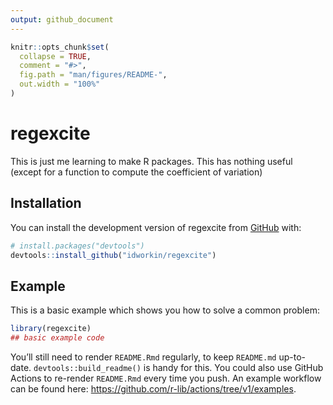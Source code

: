 ```yaml
---
output: github_document
---
```


<!-- README.md is generated from README.Rmd. Please edit that file -->

```r
knitr::opts_chunk$set(
  collapse = TRUE,
  comment = "#>",
  fig.path = "man/figures/README-",
  out.width = "100%"
)
```

# regexcite

<!-- badges: start -->
<!-- badges: end -->

This is just me learning to make R packages. This has nothing useful (except for a function to compute the coefficient of variation)

## Installation

You can install the development version of regexcite from [GitHub](https://github.com/) with:

``` r
# install.packages("devtools")
devtools::install_github("idworkin/regexcite")
```

## Example

This is a basic example which shows you how to solve a common problem:

```r
library(regexcite)
## basic example code
```


You'll still need to render `README.Rmd` regularly, to keep `README.md` up-to-date. `devtools::build_readme()` is handy for this. You could also use GitHub Actions to re-render `README.Rmd` every time you push. An example workflow can be found here: <https://github.com/r-lib/actions/tree/v1/examples>.


